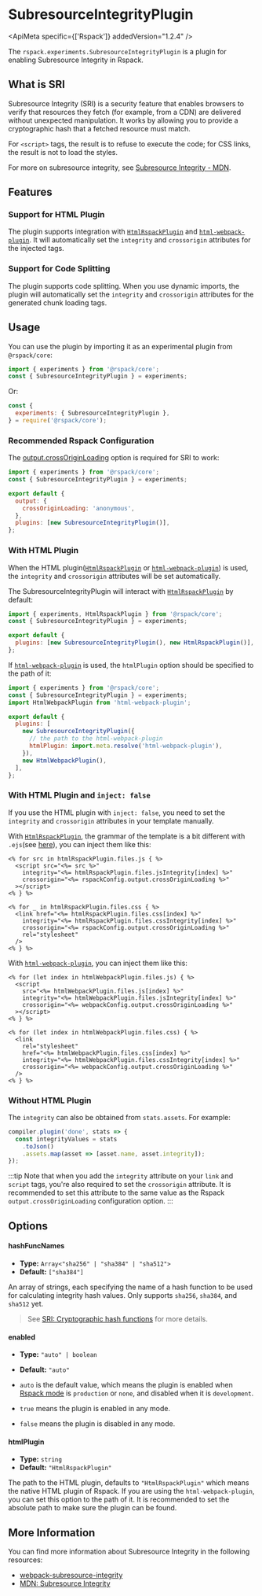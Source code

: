 
# SubresourceIntegrityPlugin

<ApiMeta specific={['Rspack']} addedVersion="1.2.4" />

The `rspack.experiments.SubresourceIntegrityPlugin` is a plugin for enabling Subresource Integrity in Rspack.

## What is SRI

Subresource Integrity (SRI) is a security feature that enables browsers to verify that resources they fetch (for example, from a CDN) are delivered without unexpected manipulation. It works by allowing you to provide a cryptographic hash that a fetched resource must match.

For `<script>` tags, the result is to refuse to execute the code; for CSS links, the result is not to load the styles.

For more on subresource integrity, see [Subresource Integrity - MDN](https://developer.mozilla.org/en-US/docs/Web/Security/Subresource_Integrity).

## Features

### Support for HTML Plugin

The plugin supports integration with [`HtmlRspackPlugin`](/plugins/rspack/html-rspack-plugin) and [`html-webpack-plugin`](https://github.com/jantimon/html-webpack-plugin). It will automatically set the `integrity` and `crossorigin` attributes for the injected tags.

### Support for Code Splitting

The plugin supports code splitting. When you use dynamic imports, the plugin will automatically set the `integrity` and `crossorigin` attributes for the generated chunk loading tags.

## Usage

You can use the plugin by importing it as an experimental plugin from `@rspack/core`:

```js title="rspack.config.mjs"
import { experiments } from '@rspack/core';
const { SubresourceIntegrityPlugin } = experiments;
```

Or:

```js title="rspack.config.cjs"
const {
  experiments: { SubresourceIntegrityPlugin },
} = require('@rspack/core');
```

### Recommended Rspack Configuration

The [output.crossOriginLoading](/config/output#outputcrossoriginloading) option is required for SRI to work:

```js title="rspack.config.mjs"
import { experiments } from '@rspack/core';
const { SubresourceIntegrityPlugin } = experiments;

export default {
  output: {
    crossOriginLoading: 'anonymous',
  },
  plugins: [new SubresourceIntegrityPlugin()],
};
```

### With HTML Plugin

When the HTML plugin([`HtmlRspackPlugin`](/plugins/rspack/html-rspack-plugin.mdx) or [`html-webpack-plugin`](https://github.com/jantimon/html-webpack-plugin)) is used, the `integrity` and `crossorigin` attributes will be set automatically.

The SubresourceIntegrityPlugin will interact with [`HtmlRspackPlugin`](/plugins/rspack/html-rspack-plugin.mdx) by default:

```js title="rspack.config.mjs"
import { experiments, HtmlRspackPlugin } from '@rspack/core';
const { SubresourceIntegrityPlugin } = experiments;

export default {
  plugins: [new SubresourceIntegrityPlugin(), new HtmlRspackPlugin()],
};
```

If [`html-webpack-plugin`](https://github.com/jantimon/html-webpack-plugin) is used, the `htmlPlugin` option should be specified to the path of it:

```js title="rspack.config.mjs"
import { experiments } from '@rspack/core';
const { SubresourceIntegrityPlugin } = experiments;
import HtmlWebpackPlugin from 'html-webpack-plugin';

export default {
  plugins: [
    new SubresourceIntegrityPlugin({
      // the path to the html-webpack-plugin
      htmlPlugin: import.meta.resolve('html-webpack-plugin'),
    }),
    new HtmlWebpackPlugin(),
  ],
};
```

### With HTML Plugin and `inject: false`

If you use the HTML plugin with `inject: false`, you need to set the `integrity` and `crossorigin` attributes in your template manually.

With [`HtmlRspackPlugin`](/plugins/rspack/html-rspack-plugin.mdx), the grammar of the template is a bit different with `.ejs`(see [here](/plugins/rspack/html-rspack-plugin#supported-ejs-syntax)), you can inject them like this:

```ejs title="index.ejs"
<% for src in htmlRspackPlugin.files.js { %>
  <script src="<%= src %>"
    integrity="<%= htmlRspackPlugin.files.jsIntegrity[index] %>"
    crossorigin="<%= rspackConfig.output.crossOriginLoading %>"
  ></script>
<% } %>

<% for _ in htmlRspackPlugin.files.css { %>
  <link href="<%= htmlRspackPlugin.files.css[index] %>"
    integrity="<%= htmlRspackPlugin.files.cssIntegrity[index] %>"
    crossorigin="<%= rspackConfig.output.crossOriginLoading %>"
    rel="stylesheet"
  />
<% } %>
```

With [`html-webpack-plugin`](https://github.com/jantimon/html-webpack-plugin), you can inject them like this:

```ejs title="index.ejs"
<% for (let index in htmlWebpackPlugin.files.js) { %>
  <script
    src="<%= htmlWebpackPlugin.files.js[index] %>"
    integrity="<%= htmlWebpackPlugin.files.jsIntegrity[index] %>"
    crossorigin="<%= webpackConfig.output.crossOriginLoading %>"
  ></script>
<% } %>

<% for (let index in htmlWebpackPlugin.files.css) { %>
  <link
    rel="stylesheet"
    href="<%= htmlWebpackPlugin.files.css[index] %>"
    integrity="<%= htmlWebpackPlugin.files.cssIntegrity[index] %>"
    crossorigin="<%= webpackConfig.output.crossOriginLoading %>"
  />
<% } %>
```

### Without HTML Plugin

The `integrity` can also be obtained from `stats.assets`. For example:

```js
compiler.plugin('done', stats => {
  const integrityValues = stats
    .toJson()
    .assets.map(asset => [asset.name, asset.integrity]);
});
```

:::tip
Note that when you add the `integrity` attribute on your `link` and
`script` tags, you're also required to set the `crossorigin`
attribute. It is recommended to set this attribute to the same value
as the Rspack `output.crossOriginLoading` configuration option.
:::

## Options

#### hashFuncNames

- **Type:** `Array<"sha256" | "sha384" | "sha512">`
- **Default:** `["sha384"]`

An array of strings, each specifying the name of a hash function to be
used for calculating integrity hash values. Only supports `sha256`, `sha384`, and `sha512` yet.

> See [SRI: Cryptographic hash functions](http://www.w3.org/TR/SRI/#cryptographic-hash-functions) for more details.

#### enabled

- **Type:** `"auto" | boolean`
- **Default:** `"auto"`

- `auto` is the default value, which means the plugin is enabled when [Rspack mode](/config/mode) is `production` or `none`, and disabled when it is `development`.
- `true` means the plugin is enabled in any mode.
- `false` means the plugin is disabled in any mode.

#### htmlPlugin

- **Type:** `string`
- **Default:** `"HtmlRspackPlugin"`

The path to the HTML plugin, defaults to `"HtmlRspackPlugin"` which means the native HTML plugin of Rspack. If you are using the `html-webpack-plugin`, you can set this option to the path of it. It is recommended to set the absolute path to make sure the plugin can be found.

## More Information

You can find more information about Subresource Integrity in the following resources:

- [webpack-subresource-integrity](https://github.com/waysact/webpack-subresource-integrity/blob/main/webpack-subresource-integrity/README.md)
- [MDN: Subresource Integrity](https://developer.mozilla.org/en-US/docs/Web/Security/Subresource_Integrity)
